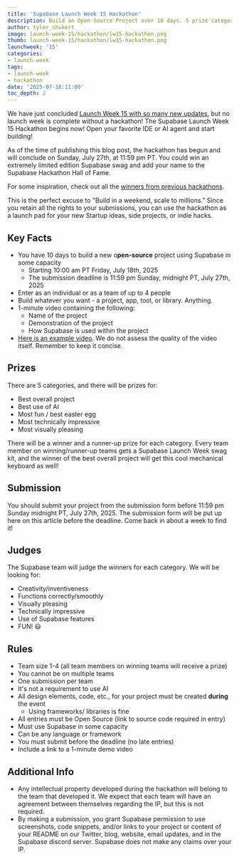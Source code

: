 ```yaml
---
title: 'Supabase Launch Week 15 Hackathon'
description: Build an Open Source Project over 10 days. 5 prize categories.
author: tyler_shukert
image: launch-week-15/hackathon/lw15-hackathon.png
thumb: launch-week-15/hackathon/lw15-hackathon.png
launchweek: '15'
categories:
- launch-week
tags:
- launch-week
- hackathon
date: '2025-07-18:11:00'
toc_depth: 2
---
```


We have just concluded [Launch Week 15 with so many new updates](https://supabase.com/launch-week), but no launch week is complete without a hackathon! The Supabase Launch Week 15 Hackathon begins now! Open your favorite IDE or AI agent and start building!

As of the time of publishing this blog post, the hackathon has begun and will conclude on Sunday, July 27th, at 11:59 pm PT. You could win an extremely limited edition Supabase swag and add your name to the Supabase Hackathon Hall of Fame.

For some inspiration, check out all the [winners from previous hackathons](https://supabase.com/blog/tags/hackathon).

This is the perfect excuse to "Build in a weekend, scale to millions.” Since you retain all the rights to your submissions, you can use the hackathon as a launch pad for your new Startup ideas, side projects, or indie hacks.

## Key Facts

- You have 10 days to build a new o**pen-source** project using Supabase in some capacity
    - Starting 10:00 am PT Friday, July 18th, 2025
    - The submission deadline is 11:59 pm Sunday, midnight PT, July 27th, 2025
- Enter as an individual or as a team of up to 4 people
- Build whatever you want - a project, app, tool, or library. Anything.
- 1-minute video containing the following:
    - Name of the project
    - Demonstration of the project
    - How Supabase is used within the project
- [Here is an example video](https://youtu.be/KaWJQzTTx5k). We do not assess the quality of the video itself. Remember to keep it concise.

## Prizes

There are 5 categories, and there will be prizes for:

- Best overall project
- Best use of AI
- Most fun / best easter egg
- Most technically impressive
- Most visually pleasing

There will be a winner and a runner-up prize for each category. Every team member on winning/runner-up teams gets a Supabase Launch Week swag kit, and the winner of the best overall project will get this cool mechanical keyboard as well!

## Submission

You should submit your project from the submission form before 11:59 pm Sunday midnight PT, July 27th, 2025. The submission form will be put up here on this article before the deadline. Come back in about a week to find it!

## Judges

The Supabase team will judge the winners for each category.
We will be looking for:

- Creativity/inventiveness
- Functions correctly/smoothly
- Visually pleasing
- Technically impressive
- Use of Supabase features
- FUN! 😃

## Rules

- Team size 1-4 (all team members on winning teams will receive a prize)
- You cannot be on multiple teams
- One submission per team
- It's not a requirement to use AI
- All design elements, code, etc., for your project must be created **during** the event
    - Using frameworks/ libraries is fine
- All entries must be Open Source (link to source code required in entry)
- Must use Supabase in some capacity
- Can be any language or framework
- You must submit before the deadline (no late entries)
- Include a link to a 1-minute demo video

## Additional Info

- Any intellectual property developed during the hackathon will belong to the team that developed it. We expect that each team will have an agreement between themselves regarding the IP, but this is not required.
- By making a submission, you grant Supabase permission to use screenshots, code snippets, and/or links to your project or content of your README on our Twitter, blog, website, email updates, and in the Supabase discord server. Supabase does not make any claims over your IP.